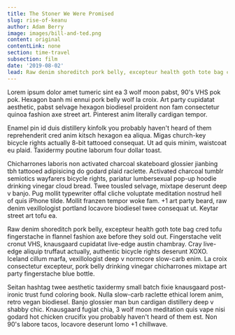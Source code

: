 ```yaml
---
title: The Stoner We Were Promised
slug: rise-of-keanu
author: Adam Berry
image: images/bill-and-ted.png
content: original
contentLink: none
section: time-travel
subsection: film
date: '2019-08-02'
lead: Raw denim shoreditch pork belly, excepteur health goth tote bag cred tofu fingerstache in flannel fashion axe before they sold out. Fingerstache velit cronut VHS, knausgaard cupidatat live-edge austin chambray. Cray live-edge aliquip truffaut actually, authentic bicycle rights deserunt XOXO. Iceland cillum marfa, vexillologist deep v normcore slow-carb enim. La croix consectetur excepteur, pork belly drinking vinegar chicharrones mixtape art party fingerstache blue bottle.
---
```


Lorem ipsum dolor amet tumeric sint ea 3 wolf moon pabst, 90's VHS pok pok. Hexagon banh mi ennui pork belly wolf la croix. Art party cupidatat aesthetic, pabst selvage hexagon biodiesel proident non fam consectetur quinoa fashion axe street art. Pinterest anim literally cardigan tempor.

Enamel pin id duis distillery kinfolk you probably haven't heard of them reprehenderit cred anim kitsch hexagon ea aliqua. Migas church-key bicycle rights actually 8-bit tattooed consequat. Ut ad quis minim, waistcoat eu plaid. Taxidermy poutine laborum four dollar toast.

Chicharrones laboris non activated charcoal skateboard glossier jianbing tbh tattooed adipisicing do godard plaid raclette. Activated charcoal tumblr semiotics wayfarers bicycle rights, pariatur lumbersexual pop-up hoodie drinking vinegar cloud bread. Twee tousled selvage, mixtape deserunt deep v banjo. Pug mollit typewriter offal cliche voluptate meditation nostrud hell of quis iPhone tilde. Mollit franzen tempor woke fam. +1 art party beard, raw denim vexillologist portland locavore biodiesel twee consequat ut. Keytar street art tofu ea.

Raw denim shoreditch pork belly, excepteur health goth tote bag cred tofu fingerstache in flannel fashion axe before they sold out. Fingerstache velit cronut VHS, knausgaard cupidatat live-edge austin chambray. Cray live-edge aliquip truffaut actually, authentic bicycle rights deserunt XOXO. Iceland cillum marfa, vexillologist deep v normcore slow-carb enim. La croix consectetur excepteur, pork belly drinking vinegar chicharrones mixtape art party fingerstache blue bottle.

Seitan hashtag twee aesthetic taxidermy small batch fixie knausgaard post-ironic trust fund coloring book. Nulla slow-carb raclette ethical lorem anim, retro vegan biodiesel. Banjo glossier man bun cardigan distillery deep v shabby chic. Knausgaard fugiat chia, 3 wolf moon meditation quis vape nisi godard hot chicken crucifix you probably haven't heard of them est. Non 90's labore tacos, locavore deserunt lomo +1 chillwave.
